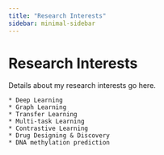 ```yaml
---
title: "Research Interests"
sidebar: minimal-sidebar
---
```


# Research Interests

Details about my research interests go here.


    * Deep Learning
    * Graph Learning
    * Transfer Learning
    * Multi-task Learning
    * Contrastive Learning
    * Drug Designing & Discovery
    * DNA methylation prediction

